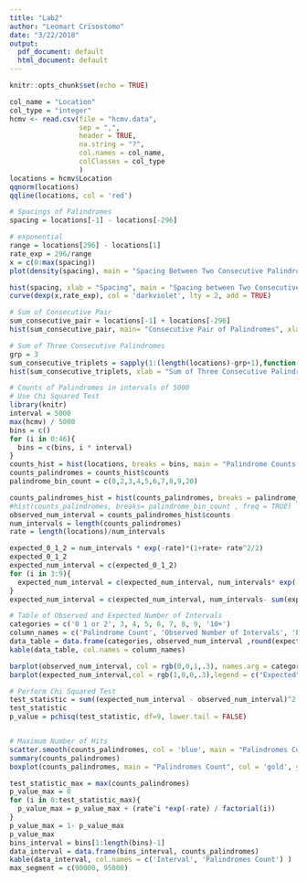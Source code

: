 ```yaml
---
title: "Lab2"
author: "Leomart Crisostomo"
date: "3/22/2018"
output:
  pdf_document: default
  html_document: default
---
```


```r
knitr::opts_chunk$set(echo = TRUE)
```

```r
col_name = "Location"
col_type = "integer"
hcmv <- read.csv(file = "hcmv.data",
                 sep = ",",
                 header = TRUE,
                 na.string = "?",
                 col.names = col_name,
                 colClasses = col_type
                 )
locations = hcmv$Location
qqnorm(locations)
qqline(locations, col = 'red')

# Spacings of Palindromes
spacing = locations[-1] - locations[-296]

# exponential
range = locations[296] - locations[1]
rate_exp = 296/range
x = c(0:max(spacing))
plot(density(spacing), main = "Spacing Between Two Consecutive Palindromes", xlab = "Space")

hist(spacing, xlab = "Spacing", main = "Spacing between Two Consecutive Palindromes", prob = TRUE, col = 'cyan')
curve(dexp(x,rate_exp), col = 'darkviolet', lty = 2, add = TRUE)

# Sum of Consecutive Pair
sum_consecutive_pair = locations[-1] + locations[-296]
hist(sum_consecutive_pair, main= "Consecutive Pair of Palindromes", xlab = "Sum of Two Consecutive Pair of Palindromes", col = 'yellow')

# Sum of Three Consecutive Palindromes
grp = 3
sum_consecutive_triplets = sapply(1:(length(locations)-grp+1),function(x){sum(locations[x:(x+grp-1)])})
hist(sum_consecutive_triplets, xlab = "Sum of Three Consecutive Palindromes", main = "Three Consecutive Palindromes", col = 'purple')
```


```r
# Counts of Palindromes in intervals of 5000
# Use Chi Squared Test
library(knitr)
interval = 5000
max(hcmv) / 5000
bins = c()
for (i in 0:46){
  bins = c(bins, i * interval)
}
counts_hist = hist(locations, breaks = bins, main = "Palindrome Counts in Intervals of 5000", xlab = "Locations", col = 'deeppink3')
counts_palindromes = counts_hist$counts
palindrome_bin_count = c(0,2,3,4,5,6,7,8,9,20)

counts_palindromes_hist = hist(counts_palindromes, breaks = palindrome_bin_count , freq = TRUE, xlab = "Palindromes Count", col = 'darkslategray3')
#hist(counts_palindromes, breaks= palindrome_bin_count , freq = TRUE)
observed_num_interval = counts_palindromes_hist$counts
num_intervals = length(counts_palindromes)
rate = length(locations)/num_intervals

expected_0_1_2 = num_intervals * exp(-rate)*(1+rate+ rate^2/2)
expected_0_1_2
expected_num_interval = c(expected_0_1_2)
for (i in 3:9){
  expected_num_interval = c(expected_num_interval, num_intervals* exp(-rate) *(rate^i / factorial(i)))
}
expected_num_interval = c(expected_num_interval, num_intervals- sum(expected_num_interval))

# Table of Observed and Expected Number of Intervals
categories = c('0 1 or 2', 3, 4, 5, 6, 7, 8, 9, '10+')
column_names = c('Palindrome Count', 'Observed Number of Intervals', 'Expected Number of Intervals')
data_table = data.frame(categories, observed_num_interval ,round(expected_num_interval, 2))
kable(data_table, col.names = column_names)

barplot(observed_num_interval, col = rgb(0,0,1,.3), names.arg = categories, main = "Observed Vs Expected Number of Intervals", xlab = "Palindrome Count", legend = "Observed")
barplot(expected_num_interval,col = rgb(1,0,0,.3),legend = c("Expected"), add=TRUE, args.legend = list(x = "topleft"), ylab = "Number of Intervals")

# Perform Chi Squared Test
test_statistic = sum((expected_num_interval - observed_num_interval)^2 / expected_num_interval)
test_statistic
p_value = pchisq(test_statistic, df=9, lower.tail = FALSE)



```



```r
# Maximum Number of Hits
scatter.smooth(counts_palindromes, col = 'blue', main = "Palindromes Count ", ylab = 'Number of Palindromes')
summary(counts_palindromes)
boxplot(counts_palindromes, main = "Palindromes Count", col = 'gold', ylab = 'Count')

test_statistic_max = max(counts_palindromes)
p_value_max = 0
for (i in 0:test_statistic_max){
  p_value_max = p_value_max + (rate^i *exp(-rate) / factorial(i))
}
p_value_max = 1- p_value_max
p_value_max
bins_interval = bins[1:length(bins)-1]
data_interval = data.frame(bins_interval, counts_palindromes)
kable(data_interval, col.names = c('Interval', 'Palindromes Count') )
max_segment = c(90000, 95000) 
```

